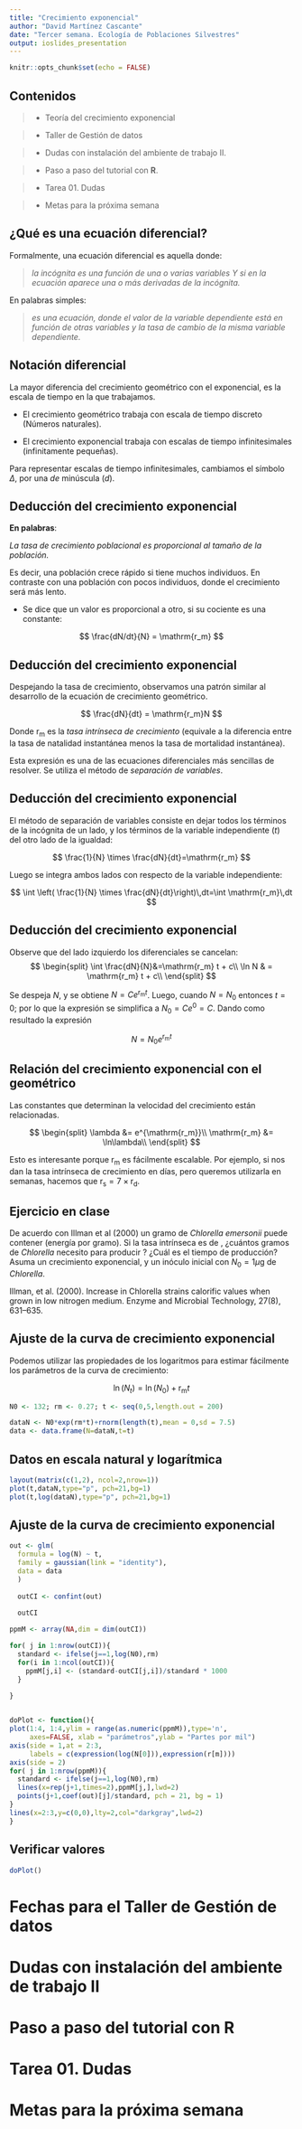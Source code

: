 ```yaml
---
title: "Crecimiento exponencial"
author: "David Martínez Cascante"
date: "Tercer semana. Ecología de Poblaciones Silvestres"
output: ioslides_presentation
---
```


```r
knitr::opts_chunk$set(echo = FALSE)
```

## Contenidos

> -  Teoría del crecimiento exponencial

> -  Taller de Gestión de datos

> -  Dudas con instalación del ambiente de trabajo II.

> -  Paso a paso del tutorial con **R**.

> -  Tarea 01. Dudas

> -  Metas para la próxima semana

## ¿Qué es una ecuación diferencial?

Formalmente, una ecuación diferencial es aquella donde:

> *la incógnita es una función de una o varias variables Y si en la ecuación aparece una o más derivadas de la incógnita.*

En palabras simples:

> *es una ecuación, donde el valor de la variable dependiente está en función de otras variables y la tasa de cambio de la misma variable dependiente.*

## Notación diferencial

La mayor diferencia del crecimiento geométrico con el exponencial, es la escala de tiempo en la que trabajamos.

-   El crecimiento geométrico trabaja con escala de tiempo discreto (Números naturales).

-   El crecimiento exponencial trabaja con escalas de tiempo infinitesimales (infinitamente pequeñas).

Para representar escalas de tiempo infinitesimales, cambiamos el símbolo $\Delta$, por una *de* minúscula ($d$).

## Deducción del crecimiento exponencial

**En palabras**:

*La tasa de crecimiento poblacional es proporcional al tamaño de la población.*

Es decir, una población crece rápido si tiene muchos individuos. En contraste con una población con pocos individuos, donde el crecimiento será más lento.

-   Se dice que un valor es proporcional a otro, si su cociente es una constante:

$$
\frac{dN/dt}{N} = \mathrm{r_m}
$$

## Deducción del crecimiento exponencial

Despejando la tasa de crecimiento, observamos una patrón similar al desarrollo de la ecuación de crecimiento geométrico.
 
$$
\frac{dN}{dt} = \mathrm{r_m}N
$$

Donde $\mathrm{r_m}$ es la *tasa intrínseca de crecimiento* (equivale a la diferencia entre la tasa de natalidad instantánea menos la tasa de mortalidad instantánea).

Esta expresión es una de las ecuaciones diferenciales más sencillas de resolver. Se utiliza el método de *separación de variables*.

## Deducción del crecimiento exponencial

El método de separación de variables consiste en dejar todos los términos de la incógnita de un lado, y los términos de la variable independiente ($t$) del otro lado de la igualdad:

$$
\frac{1}{N} \times \frac{dN}{dt}=\mathrm{r_m}
$$

Luego se integra ambos lados con respecto de la variable independiente:

$$
\int \left( \frac{1}{N} \times \frac{dN}{dt}\right)\,dt=\int \mathrm{r_m}\,dt
$$

## Deducción del crecimiento exponencial

Observe que del lado izquierdo los diferenciales se cancelan:
$$
\begin{split}
\int \frac{dN}{N}&=\mathrm{r_m} t + c\\
\ln N & = \mathrm{r_m} t + c\\
\end{split}
$$

Se despeja $N$, y se obtiene $N=Ce^{\mathrm{r_m} t}$. Luego, cuando $N=N_0$ entonces $t=0$; por lo que la expresión se simplifica a $N_0 = C e^0 = C$. Dando como resultado la expresión

$$
N = N_0 e^{\mathrm{r_m} t}
$$


## Relación del crecimiento exponencial con el geométrico

Las constantes que determinan la velocidad del crecimiento están relacionadas.

$$
\begin{split}
\lambda &= e^{\mathrm{r_m}}\\
\mathrm{r_m} &= \ln\lambda\\
\end{split}
$$

Esto es interesante porque $\mathrm{r_m}$ es fácilmente escalable. Por ejemplo, si nos dan la tasa intrínseca de crecimiento en días, pero queremos utilizarla en semanas, hacemos que $\mathrm{r_s}=7\times \mathrm{r_d}$.

## Ejercicio en clase

De acuerdo con Illman et al (2000) un gramo de *Chlorella emersonii* puede contener \SI{29}{\kilo\joule\per\gram} (energía por gramo). Si la tasa intrínseca es de \SI{0.99}{\gram\per\day}, ¿cuántos gramos de *Chlorella* necesito para producir \SI{5000}{\kilo\joule}? ¿Cuál es el tiempo de producción? Asuma un crecimiento exponencial, y un inóculo inicial con $N_0 = 1\mu \mathrm{g}$ de *Chlorella*.

Illman, et al. (2000). Increase in Chlorella strains calorific values when grown in low nitrogen medium. Enzyme and Microbial Technology, 27(8), 631–635.

## Ajuste de la curva de crecimiento exponencial

Podemos utilizar las propiedades de los logaritmos para estimar fácilmente los parámetros de la curva de crecimiento:

$$
\ln \left( N_t \right) = \ln \left( N_0 \right) + \mathrm{r_m}t
$$

```r
N0 <- 132; rm <- 0.27; t <- seq(0,5,length.out = 200)

dataN <- N0*exp(rm*t)+rnorm(length(t),mean = 0,sd = 7.5)
data <- data.frame(N=dataN,t=t)
```

## Datos en escala natural y logarítmica

```r
layout(matrix(c(1,2), ncol=2,nrow=1))
plot(t,dataN,type="p", pch=21,bg=1)
plot(t,log(dataN),type="p", pch=21,bg=1)
```

## Ajuste de la curva de crecimiento exponencial

```r
out <- glm(
  formula = log(N) ~ t,
  family = gaussian(link = "identity"),
  data = data
  )
  
  outCI <- confint(out)
  
  outCI
```


```r
ppmM <- array(NA,dim = dim(outCI))

for( j in 1:nrow(outCI)){
  standard <- ifelse(j==1,log(N0),rm)
  for(i in 1:ncol(outCI)){
    ppmM[j,i] <- (standard-outCI[j,i])/standard * 1000
  }
  
}


doPlot <- function(){
plot(1:4, 1:4,ylim = range(as.numeric(ppmM)),type='n',
     axes=FALSE, xlab = "parámetros",ylab = "Partes por mil")
axis(side = 1,at = 2:3,
     labels = c(expression(log(N[0])),expression(r[m])))
axis(side = 2)
for( j in 1:nrow(ppmM)){
  standard <- ifelse(j==1,log(N0),rm)
  lines(x=rep(j+1,times=2),ppmM[j,],lwd=2)
  points(j+1,coef(out)[j]/standard, pch = 21, bg = 1)
}
lines(x=2:3,y=c(0,0),lty=2,col="darkgray",lwd=2)
}

```

## Verificar valores

```r
doPlot()
```



#  Fechas para el Taller de Gestión de datos

# Dudas con instalación del ambiente de trabajo II

# Paso a paso del tutorial con **R**

# Tarea 01. Dudas

# Metas para la próxima semana